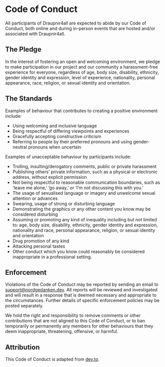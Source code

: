 # Code of Conduct

All participants of Draupnir4all are expected to abide by our Code of Conduct, both online and during in-person events that are hosted and/or associated with Draupnir4all.

## The Pledge

In the interest of fostering an open and welcoming environment, we pledge to make participation in our project and our community a harassment-free experience for everyone, regardless of age, body size, disability, ethnicity, gender identity and expression, level of experience, nationality, personal appearance, race, religion, or sexual identity and orientation.

## The Standards

Examples of behaviour that contributes to creating a positive environment include:

- Using welcoming and inclusive language
- Being respectful of differing viewpoints and experiences
- Gracefully accepting constructive criticism
- Referring to people by their preferred pronouns and using gender-neutral pronouns when uncertain

Examples of unacceptable behaviour by participants include:

- Trolling, insulting/derogatory comments, public or private harassment
- Publishing others' private information, such as a physical or electronic address, without explicit permission
- Not being respectful to reasonable communication boundaries, such as 'leave me alone,' 'go away,' or 'I’m not discussing this with you.'
- The usage of sexualised language or imagery and unwelcome sexual attention or advances
- Swearing, usage of strong or disturbing language
- Demonstrating the graphics or any other content you know may be considered disturbing
- Assuming or promoting any kind of inequality including but not limited to: age, body size, disability, ethnicity, gender identity and expression, nationality and race, personal appearance, religion, or sexual identity and orientation
- Drug promotion of any kind
- Attacking personal tastes
- Other conduct which you know could reasonably be considered inappropriate in a professional setting.

## Enforcement

Violations of the Code of Conduct may be reported by sending an email to <support@nordgedanken.dev>. All reports will be reviewed and investigated and will result in a response that is deemed necessary and appropriate to the circumstances. Further details of specific enforcement policies may be posted separately.

We hold the right and responsibility to remove comments or other contributions that are not aligned to this Code of Conduct, or to ban temporarily or permanently any members for other behaviours that they deem inappropriate, threatening, offensive, or harmful.

## Attribution

This Code of Conduct is adapted from [dev.to](https://dev.to).